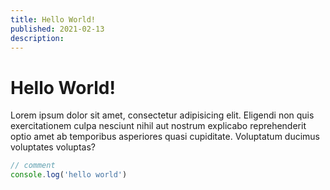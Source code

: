 ```yaml
---
title: Hello World!
published: 2021-02-13
description:
---
```


# Hello World!

Lorem ipsum dolor sit amet, consectetur adipisicing elit. Eligendi non quis
exercitationem culpa nesciunt nihil aut nostrum explicabo reprehenderit optio
amet ab temporibus asperiores quasi cupiditate. Voluptatum ducimus voluptates
voluptas?

```ts
// comment
console.log('hello world')
```
